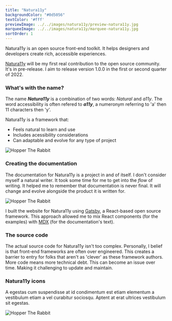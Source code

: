 ```yaml
---
title: "Natura11y"
backgroundColor: "#0d5056"
textColor: '#fff'
previewImage: ../../images/natura11y/preview-natura11y.jpg
marqueeImage: ../../images/natura11y/marquee-natura11y.jpg
sortOrder: 1
---
```



<IntroBlock>

Natura11y is an open source front-end toolkit. It helps designers and developers create rich, accessible experiences.

</IntroBlock>

<TextBlock>

[Natura11y](https://gonatura11y.com) will be my first real contribution to the open source community. It's in pre-release. I aim to release version 1.0.0 in the first or second  quarter of 2022.

</TextBlock>

<TextBlock>

### What's with the name?

The name ***Natura11y*** is a combination of two words: *Natural* and *a11y*. The word accessibility is often refered to  ***a11y***, a numeronym referring to 'a' then 11 characters then 'y'.

Natura11y is a framework that:

- Feels natural to learn and use 
- Includes acessibility considerations
- Can adaptable and evolve for any type of project 

</TextBlock>

<FigureSingleBlock caption="Natura11y's official logo">

![Hopper The Rabbit](../../images/logo-collection/natura11y-inclusive-framework.jpg)
    
</FigureSingleBlock>

<TextBlock>

### Creating the documentation

The documentation for Natura11y is a project in and of itself. I don't consider myself a natural writer. It took some time for me to get into the *flow* of writing. It helped me to remember that documentation is never final. It will change and evolve alongside the product it is written for.

</TextBlock>

<FigureSingleBlock lightbox={true}>

![Hopper The Rabbit](../../images/natura11y/grid-desktop-natura11y.jpg)
    
</FigureSingleBlock>

<TextBlock>

I built the website for Natura11y using [Gatsby](https://www.gatsbyjs.com/), a React-based open source framework. This approach allowed me to mix React components (for the examples) with [MDX](https://mdxjs.com/) (for the documentation's text).

</TextBlock>

<TextBlock>

### The source code

The actual source code for Natura11y isn't too complex. Personally, I belief is that front-end frameworks are often over engineered. This creates a barrier to entry for folks that aren't as 'clever' as these framework authors. More code means more technical debt. This can become an issue over time. Making it challenging to update and maintain.

</TextBlock>

<CodeExampleLink />

<TextBlock>

### Natura11y icons

A egestas cum suspendisse at id condimentum est etiam elementum a vestibulum etiam a vel curabitur sociosqu. Aptent at erat ultrices vestibulum sit egestas.

</TextBlock>

<FigureSingleBlock>

![Hopper The Rabbit](../../images/natura11y/project-tour-icons.jpg)
    
</FigureSingleBlock>

<LiveProjectLink linkURL="https://gonatura11y.com" />